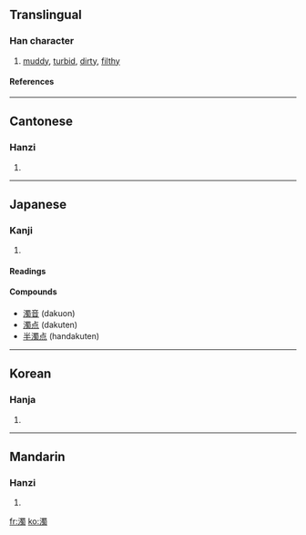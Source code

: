 {{see|浊}}

==Translingual==
===Han character===
{{Han char|rn=85|rad=水|as=13|sn=16|four=3612<sub>7</sub>|canj=水田中戈 (EWLI)}}
# [[muddy]], [[turbid]], [[dirty]], [[filthy]]
====References====
{{Han ref|kx=0654.190|dkj=18440|dj=1064.160|hdz=31758.030|uh=6FC1|ud=28609|bh=BF42|bd=48962}}

----
==Cantonese==
===Hanzi===
{{yue-hanzi|jyut=|y=juk6}}
# {{defn|Cantonese}}

----
==Japanese==
===Kanji===
{{ja-kanji|grade=|rs=水13}}
# {{defn|Japanese}} 
====Readings====
{{ja-readings|on=[[だく]] (daku)|kun=[[にごる]] (nigoru), [[にごす]] (nigosu), [[にごり]] (nigori)}}

====Compounds====
* [[濁音]] (dakuon)
* [[濁点]] (dakuten)
* [[半濁点]] (handakuten)

----
==Korean==
===Hanja===
{{ko-hanja|hangeul=[[탁]]|eumhun=|rv=tak|mr=t'ak|y=thak}}
# {{defn|Korean}}

----
==Mandarin==
===Hanzi===
{{cmn-hanzi|sim=浊|pin=[[xiǎn]] (xian3), [[zhuó]] (zhuo2)|wg=hsien<sup>3</sup>, cho<sup>2</sup>}}
# {{defn|Mandarin}}

[[fr:濁]]
[[ko:濁]]